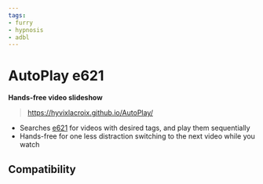 ```yaml
---
tags:
- furry
- hypnosis
- adbl
---
```


# AutoPlay e621
**Hands-free video slideshow**

> https://hyvixlacroix.github.io/AutoPlay/

  - Searches [e621](https://e621.net) for videos with desired tags, and play them sequentially
  - Hands-free for one less distraction switching to the next video while you watch

## Compatibility

<Compatibility web />
